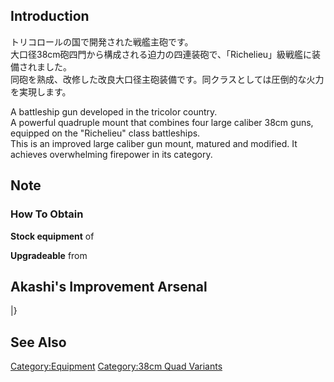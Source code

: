 {{EquipmentInfo|246}}

==Introduction==
トリコロールの国で開発された戦艦主砲です。<br>
大口径38cm砲四門から構成される迫力の四連装砲で、「Richelieu」級戦艦に装備されました。<br>
同砲を熟成、改修した改良大口径主砲装備です。同クラスとしては圧倒的な火力を実現します。

A battleship gun developed in the tricolor country.<br>
A powerful quadruple mount that combines four large caliber 38cm guns, equipped on the "Richelieu" class battleships.<br>
This is an improved large caliber gun mount, matured and modified.  It achieves overwhelming firepower in its category.
==Note==
<div class="mw-collapsible"><h3>How To Obtain</h3>
<div class="mw-collapsible-content">
'''Stock equipment''' of {{Ship/Link|Richelieu Kai}}

'''Upgradeable''' from {{Equipment/Link|38cm Quadruple Gun Mount}}

</div></div>

==Akashi's Improvement Arsenal==
{{AkashiWorkshop}}
{{AkashiWorkshopLine
|Name=38cm Quad Gun Mount Kai
|ItemType=RedGunHeavy
|Fuel=180
|Ammo=480
|Steel=800
|Baux=180
|Mats0-5=16/18
|Mats6-9=20/24
|Mats10=-
|Screws0-5=7/8
|Screws6-9=8/10
|Screws10=-
|EquipConsume0-5=3x{{RedGunHeavy|41cm Twin Gun Mount}}
|EquipConsume6-9=1x{{RedGunHeavy|Prototype 35.6cm Triple Gun Mount}}
|EquipConsume10=-
|Sun=✓
|Mon=✓
|Fri=✓
|Sat=✓
|2ndShip=[[Richelieu#First Upgrade|Richelieu Kai]]
}}
|}

==See Also==
{{Equipmentlist}}
[[Category:Equipment]]
[[Category:38cm Quad Variants]]